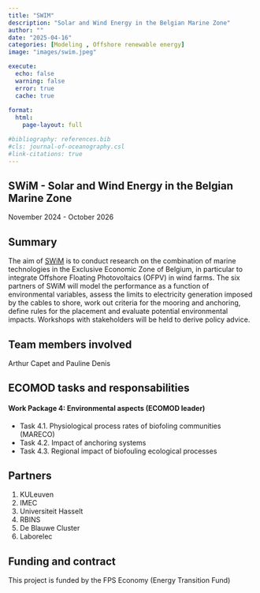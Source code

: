 ```yaml
---
title: "SWIM"
description: "Solar and Wind Energy in the Belgian Marine Zone"
author: ""
date: "2025-04-16"
categories: [Modeling , Offshore renewable energy]
image: "images/swim.jpeg"

execute:
  echo: false
  warning: false
  error: true
  cache: true
  
format: 
  html:
    page-layout: full

#bibliography: references.bib
#cls: journal-of-oceanography.csl
#link-citations: true
---
```


## SWiM - Solar and Wind Energy in the Belgian Marine Zone

November 2024 - October 2026

## Summary

The aim of [SWiM](https://www.swimproject.be/) is to conduct research on the combination of marine technologies in the Exclusive Economic Zone of Belgium, in particular to integrate Offshore Floating Photovoltaics (OFPV) in wind farms. The six partners of SWiM will model the performance as a function of environmental variables, assess the limits to electricity generation imposed by the cables to shore, work out criteria for the mooring and anchoring, define rules for the placement and evaluate potential environmental impacts. Workshops with stakeholders will be held to derive policy advice.

## Team members involved

Arthur Capet and Pauline Denis

## ECOMOD tasks and responsabilities

#### Work Package 4: Environmental aspects (ECOMOD leader)
- Task 4.1. Physiological process rates of biofoling communities (MARECO)
- Task 4.2. Impact of anchoring systems
- Task 4.3. Regional impact of biofouling ecological processes

## Partners

1. KULeuven
2. IMEC
3. Universiteit Hasselt
4. RBINS
5. De Blauwe Cluster
6. Laborelec

## Funding and contract

This project is funded by the FPS Economy (Energy Transition Fund)
